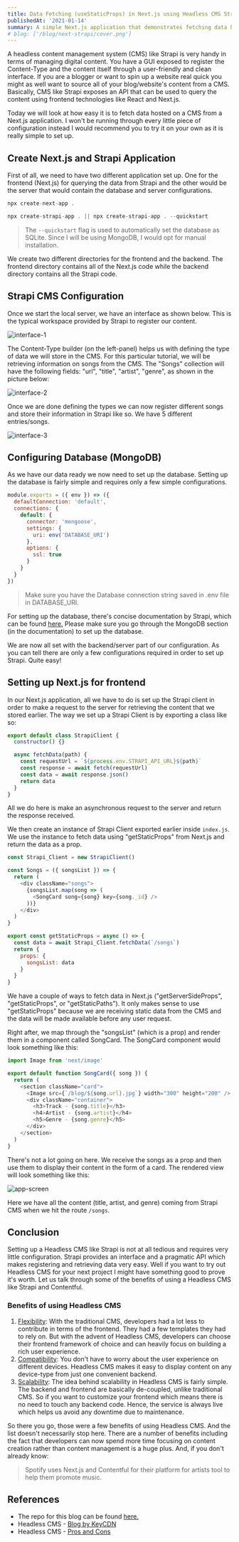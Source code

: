 ```yaml
---
title: Data Fetching (useStaticProps) in Next.js using Headless CMS Strapi.
publishedAt: '2021-01-14'
summary: A simple Next.js application that demonstrates fetching data hosted on a Headless CMS called Strapi through an API.
# blog: ['/blog/next-strapi/cover.png']
---
```


A headless content management system (CMS) like Strapi is very handy in terms of managing digital content. You have a GUI exposed to register the Content-Type and the content itself through a user-friendly and clean interface. If you are a blogger or want to spin up a website real quick you might as well want to source all of your blog/website's content from a CMS. Basically, CMS like Strapi exposes an API that can be used to query the content using frontend technologies like React and Next.js.

Today we will look at how easy it is to fetch data hosted on a CMS from a Next.js application. I won't be running through every little piece of configuration instead I would recommend you to try it on your own as it is really simple to set up.

## Create Next.js and Strapi Application

First of all, we need to have two different application set up. One for the frontend (Next.js) for querying the data from Strapi and the other would be the server that would contain the database and server configurations.

```js
npx create-next-app .
```

```js
npx create-strapi-app . || npx create-strapi-app . --quickstart
```

> The `--quickstart` flag is used to automatically set the database as SQLite. Since I will be using MongoDB, I would opt for manual installation.

We create two different directories for the frontend and the backend. The frontend directory contains all of the Next.js code while the backend directory contains all the Strapi code.

## Strapi CMS Configuration

Once we start the local server, we have an interface as shown below. This is the typical workspace provided by Strapi to register our content.

<img src="/blog/next-strapi/1.png" alt="interface-1" />

The Content-Type builder (on the left-panel) helps us with defining the type of data we will store in the CMS. For this particular tutorial, we will be retrieving information on songs from the CMS. The "Songs" collection will have the following fields: "url", "title", "artist", "genre", as shown in the picture below:

<img src="/blog/next-strapi/2.png" alt="interface-2" />

Once we are done defining the types we can now register different songs and store their information in Strapi like so. We have 5 different entries/songs.

<img src="/blog/next-strapi/3.png" alt="interface-3" />

## Configuring Database (MongoDB)

As we have our data ready we now need to set up the database. Setting up the database is fairly simple and requires only a few simple configurations.

```js
module.exports = ({ env }) => ({
  defaultConnection: 'default',
  connections: {
    default: {
      connector: 'mongoose',
      settings: {
        uri: env('DATABASE_URI')
      },
      options: {
        ssl: true
      }
    }
  }
})
```

> Make sure you have the Database connection string saved in .env file in DATABASE_URI.

For setting up the database, there's concise documentation by Strapi, which can be found [here.](https://strapi.io/documentation/developer-docs/latest/guides/databases.html) Please make sure you go through the MongoDB section (in the documentation) to set up the database.

We are now all set with the backend/server part of our configuration. As you can tell there are only a few configurations required in order to set up Strapi. Quite easy!

## Setting up Next.js for frontend

In our Next.js application, all we have to do is set up the Strapi client in order to make a request to the server for retrieving the content that we stored earlier. The way we set up a Strapi Client is by exporting a class like so:

```js
export default class StrapiClient {
  constructor() {}

  async fetchData(path) {
    const requestUrl = `${process.env.STRAPI_API_URL}${path}`
    const response = await fetch(requestUrl)
    const data = await response.json()
    return data
  }
}
```

All we do here is make an asynchronous request to the server and return the response received.

We then create an instance of Strapi Client exported earlier inside `index.js`. We use the instance to fetch data using "getStaticProps" from Next.js and return the data as a prop.

```js
const Strapi_Client = new StrapiClient()

const Songs = ({ songsList }) => {
  return (
    <div className="songs">
      {songsList.map(song => (
        <SongCard song={song} key={song._id} />
      ))}
    </div>
  )
}

export const getStaticProps = async () => {
  const data = await Strapi_Client.fetchData(`/songs`)
  return {
    props: {
      songsList: data
    }
  }
}
```

We have a couple of ways to fetch data in Next.js ("getServerSideProps", "getStaticProps", or "getStaticPaths"). It only makes sense to use "getStaticProps" because we are receiving static data from the CMS and the data will be made available before any user request.

Right after, we map through the "songsList" (which is a prop) and render them in a component called SongCard. The SongCard component would look something like this:

```js
import Image from 'next/image'

export default function SongCard({ song }) {
  return (
    <section className="card">
      <Image src={`/blog/${song.url}.jpg`} width="300" height="200" />
      <div className="container">
        <h3>Track - {song.title}</h3>
        <h4>Artist - {song.artist}</h4>
        <h5>Genre - {song.genre}</h5>
      </div>
    </section>
  )
}
```

There's not a lot going on here. We receive the songs as a prop and then use them to display their content in the form of a card. The rendered view will look something like this:

<img src="/blog/next-strapi/app-screen.png" alt="app-screen" />

Here we have all the content (title, artist, and genre) coming from Strapi CMS when we hit the route `/songs`.

## Conclusion

Setting up a Headless CMS like Strapi is not at all tedious and requires very little configuration. Strapi provides an interface and a pragmatic API which makes registering and retrieving data very easy. Well if you want to try out Headless CMS for your next project I might have something good to prove it's worth. Let us talk through some of the benefits of using a Headless CMS like Strapi and Contentful.

### Benefits of using Headless CMS

1. <u>Flexibility</u>: With the traditional CMS, developers had a lot less to contribute in terms of the frontend. They had a few templates they had to rely on. But with the advent of Headless CMS, developers can choose their frontend framework of choice and can heavily focus on building a rich user experience.
2. <u>Compatibility</u>: You don't have to worry about the user experience on different devices. Headless CMS makes it easy to display content on any device-type from just one convenient backend.
3. <u> Scalability</u>: The idea behind scalability in Headless CMS is fairly simple. The backend and frontend are basically de-coupled, unlike traditional CMS. So if you want to customize your frontend which means there is no need to touch any backend code. Hence, the service is always live which helps us avoid any downtime due to maintenance.

So there you go, those were a few benefits of using Headless CMS. And the list doesn't necessarily stop here. There are a number of benefits including the fact that developers can now spend more time focusing on content creation rather than content management is a huge plus. And, if you don't already know:

> Spotify uses Next.js and Contentful for their platform for artists tool to help them promote music.

## References

- The repo for this blog can be found [here.](https://github.com/Boro23-wq/Next.js-Strapi-CMS)
- Headless CMS - [Blog by KeyCDN](https://www.keycdn.com/blog/headless-cms)
- Headless CMS - [Pros and Cons](https://www.softkraft.co/headless-cms-pros-cons/)
